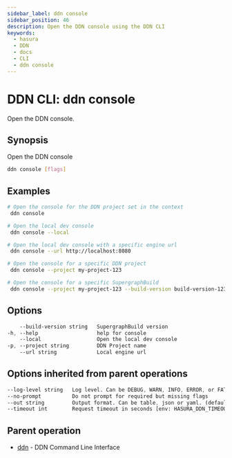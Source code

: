 ```yaml
---
sidebar_label: ddn console
sidebar_position: 46
description: Open the DDN console using the DDN CLI
keywords:
  - hasura
  - DDN
  - docs
  - CLI
  - ddn console
---
```


# DDN CLI: ddn console

Open the DDN console.

## Synopsis

Open the DDN console

```bash
ddn console [flags]
```

## Examples

```bash
# Open the console for the DDN project set in the context
 ddn console

# Open the local dev console
 ddn console --local

# Open the local dev console with a specific engine url
 ddn console --url http://localhost:8080

# Open the console for a specific DDN project
 ddn console --project my-project-123

# Open the console for a specific SupergraphBuild
 ddn console --project my-project-123 --build-version build-version-123
```

## Options

```sass
    --build-version string   SupergraphBuild version
-h, --help                   help for console
    --local                  Open the local dev console
-p, --project string         DDN Project name
    --url string             Local engine url
```

## Options inherited from parent operations

```sass
--log-level string   Log level. Can be DEBUG, WARN, INFO, ERROR, or FATAL. (default "INFO")
--no-prompt          Do not prompt for required but missing flags
--out string         Output format. Can be table, json or yaml. (default "table")
--timeout int        Request timeout in seconds [env: HASURA_DDN_TIMEOUT] (default 100)
```

## Parent operation

- [ddn](/cli/commands/ddn) - DDN Command Line Interface
